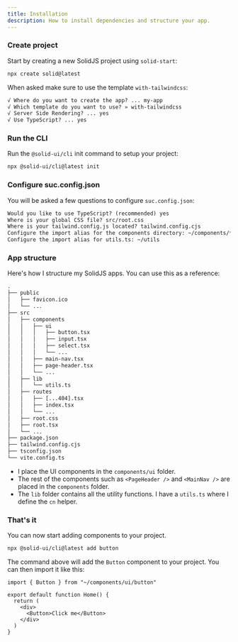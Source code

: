 ```yaml
---
title: Installation
description: How to install dependencies and structure your app.
---
```


<Steps>

### Create project

Start by creating a new SolidJS project using `solid-start`:

```bash
npx create solid@latest
```

When asked make sure to use the template `with-tailwindcss`:

```txt showLineNumbers
√ Where do you want to create the app? ... my-app
√ Which template do you want to use? » with-tailwindcss
√ Server Side Rendering? ... yes
√ Use TypeScript? ... yes
```

### Run the CLI

Run the `@solid-ui/cli` init command to setup your project:

```bash
npx @solid-ui/cli@latest init
```

### Configure suc.config.json

You will be asked a few questions to configure `suc.config.json`:

```txt showLineNumbers
Would you like to use TypeScript? (recommended) yes
Where is your global CSS file? src/root.css
Where is your tailwind.config.js located? tailwind.config.cjs
Configure the import alias for the components directory: ~/components/*
Configure the import alias for utils.ts: ~/utils
```

### App structure

Here's how I structure my SolidJS apps. You can use this as a reference:

```txt {7-11,15-16}
.
├── public
│   ├── favicon.ico
│   └── ...
├── src
│   ├── components
│   │   ├── ui
│   │   │   ├── button.tsx
│   │   │   ├── input.tsx
│   │   │   ├── select.tsx
│   │   │   └── ...
│   │   ├── main-nav.tsx
│   │   ├── page-header.tsx
│   │   └── ...
│   ├── lib
│   │   └── utils.ts
│   ├── routes
│   │   ├── [...404].tsx
│   │   ├── index.tsx
│   │   └── ...
│   ├── root.css
│   ├── root.tsx
│   └── ...
├── package.json
├── tailwind.config.cjs
├── tsconfig.json
└── vite.config.ts
```

- I place the UI components in the `components/ui` folder.
- The rest of the components such as `<PageHeader />` and `<MainNav />` are placed in the `components` folder.
- The `lib` folder contains all the utility functions. I have a `utils.ts` where I define the `cn` helper.

### That's it

You can now start adding components to your project.

```bash
npx @solid-ui/cli@latest add button
```

The command above will add the `Button` component to your project. You can then import it like this:

```tsx {1,6} showLineNumbers
import { Button } from "~/components/ui/button"

export default function Home() {
  return (
    <div>
      <Button>Click me</Button>
    </div>
  )
}
```

</Steps>
